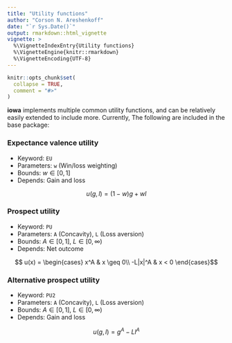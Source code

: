 ```yaml
---
title: "Utility functions"
author: "Corson N. Areshenkoff"
date: "`r Sys.Date()`"
output: rmarkdown::html_vignette
vignette: >
  %\VignetteIndexEntry{Utility functions}
  %\VignetteEngine{knitr::rmarkdown}
  %\VignetteEncoding{UTF-8}
---
```


```r
knitr::opts_chunk$set(
  collapse = TRUE,
  comment = "#>"
)
```

**iowa** implements multiple common utility functions, and can be relatively easily extended to include more. Currently, The following are included in the base package:

### Expectance valence utility 

- Keyword: `EU`
- Parameters: `w` (Win/loss weighting)
- Bounds: $w \in [0,1]$
- Depends: Gain and loss

$$ u(g,l) = (1-w)g + wl $$

### Prospect utility 

- Keyword: `PU`
- Parameters: `A` (Concavity), `L` (Loss aversion)
- Bounds: $A \in [0,1]$, $L \in [0, \infty)$
- Depends: Net outcome

$$ u(x) = \begin{cases} 
     x^A & x \geq 0\\
     -L|x|^A & x < 0
\end{cases}$$

### Alternative prospect utility

- Keyword: `PU2`
- Parameters: `A` (Concavity), `L` (Loss aversion)
- Bounds: $A \in [0,1]$, $L \in [0, \infty)$
- Depends: Gain and loss

$$ u(g,l) = g^A - Ll^A$$

